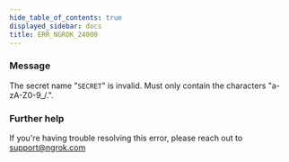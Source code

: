 ```yaml
---
hide_table_of_contents: true
displayed_sidebar: docs
title: ERR_NGROK_24000
---
```


### Message

The secret name "`SECRET`" is invalid. Must only contain the characters "a-zA-Z0-9\_/.".

### Further help

If you're having trouble resolving this error, please reach out to [support@ngrok.com](mailto:support@ngrok.com?subject=Help%20with%20ERR_NGROK_24000)
